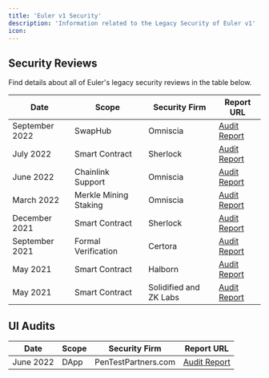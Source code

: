 ```yaml
---
title: 'Euler v1 Security'
description: 'Information related to the Legacy Security of Euler v1'
icon: 
---
```


## Security Reviews

Find details about all of Euler's legacy security reviews in the table below.

| Date          | Scope                  | Security Firm                     | Report URL                                                                                                                  |
|---------------|------------------------|-----------------------------------|-----------------------------------------------------------------------------------------------------------------------------|
| September 2022| SwapHub                | Omniscia                          | [Audit Report](https://omniscia.io/reports/euler-finance-swaphub/)                                                          |
| July 2022     | Smart Contract         | Sherlock                          | [Audit Report](https://web.archive.org/web/20230329093530/https://hacknote.co/17c261f7d8fWbdml/1821f966f40pJG_t#n_0)       |
| June 2022     | Chainlink Support      | Omniscia                          | [Audit Report](https://omniscia.io/reports/euler-finance-chainlink-support/)                                                |
| March 2022    | Merkle Mining Staking  | Omniscia                          | [Audit Report](https://omniscia.io/euler-merkle-mining-staking/)                                                            |
| December 2021 | Smart Contract         | Sherlock                          | [Audit Report](https://github.com/euler-xyz/euler-audits/blob/master/smart_contract_audits/Euler_-_Sherlock_Report.pdf)     |
| September 2021| Formal Verification    | Certora                           | [Audit Report](https://github.com/euler-xyz/euler-audits/blob/master/smart_contract_audits/Formal_Verification_Report_for_Euler.pdf) |
| May 2021      | Smart Contract         | Halborn                           | [Audit Report](https://github.com/euler-xyz/euler-audits/blob/master/smart_contract_audits/Euler_Smart_Contract_Security_Audit_Halborn_v_1_1.pdf) |
| May 2021      | Smart Contract         | Solidified and ZK Labs            | [Audit Report](https://github.com/euler-xyz/euler-audits/blob/master/smart_contract_audits/Audit%20Report%20-%20Euler%20-%20[07.05.2021].pdf) |

## UI Audits

| Date          | Scope                  | Security Firm                     | Report URL                                                                                                                  |
|---------------|------------------------|-----------------------------------|-----------------------------------------------------------------------------------------------------------------------------|
| June 2022     | DApp                   | PenTestPartners.com               | [Audit Report](https://github.com/euler-xyz/euler-audits/blob/master/ui_audits/PenTestPartners_EulerDApp_Jun22_v1_0.pdf)   |
